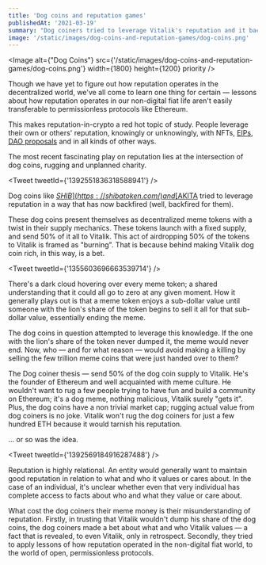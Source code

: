 ```yaml
---
title: 'Dog coins and reputation games'
publishedAt: '2021-03-19'
summary: "Dog coiners tried to leverage Vitalik's reputation and it backfired for them. We have yet to figure out how reputation operates in the decentralized world."
image: '/static/images/dog-coins-and-reputation-games/dog-coins.png'
---
```


<Image alt={"Dog Coins"} src={'/static/images/dog-coins-and-reputation-games/dog-coins.png'} width={1800} height={1200} priority />

Though we have yet to figure out how reputation operates in the decentralized world, we've all come to learn one thing for certain — 
lessons about how reputation operates in our non-digital fiat life aren't easily transferable to permissionless protocols like Ethereum.

This makes reputation-in-crypto a red hot topic of study. People leverage their own or others' reputation, knowingly or 
unknowingly, with NFTs, [EIPs](https://eips.ethereum.org/), [DAO proposals](https://www.withtally.com/) and in all kinds of other ways.

The most recent fascinating play on reputation lies at the intersection of dog coins, rugging and unplanned charity.

<Tweet tweetId={'1392551836318588941'} />

Dog coins like [$SHIB](https://shibatoken.com/) and [$AKITA](https://www.akitatoken.net/) tried to leverage reputation in a way that 
has now backfired (well, backfired for them).

These dog coins present themselves as decentralized meme tokens with a twist in their supply mechanics. These tokens launch with a 
fixed supply, and send 50% of it all to Vitalik. This act of airdropping 50% of the tokens to Vitalik is framed as "burning". That is 
because behind making Vitalik dog coin rich, in this way, is a bet.

<Tweet tweetId={'1355603696663539714'} />

There's a dark cloud hovering over every meme token; a shared understanding that it could all go to zero at any given moment. How 
it generally plays out is that a meme token enjoys a sub-dollar value until someone with the lion's share of the token begins to sell 
it all for that sub-dollar value, essentially ending the meme.

The dog coins in question attempted to leverage this knowledge. If the one with the lion's share of the token never dumped it, the 
meme would never end. Now, who — and for what reason — would avoid making a killing by selling the few trillion meme coins that were 
just handed over to them?

The Dog coiner thesis — send 50% of the dog coin supply to Vitalik. He's the founder of Ethereum and well acquainted with meme culture. 
He wouldn't want to rug a few people trying to have fun and build a community on Ethereum; it's a dog meme, nothing malicious, Vitalik 
surely "gets it". Plus, the dog coins have a non trivial market cap; rugging actual value from dog coiners is no joke. Vitalik won't 
rug the dog coiners for just a few hundred ETH because it would tarnish his reputation.

... or so was the idea.

<Tweet tweetId={'1392569184916287488'} />

Reputation is highly relational. An entity would generally want to maintain good reputation in relation to what and who it values or 
cares about. In the case of an individual, it's unclear whether even that very individual has complete access to facts about who and 
what they value or care about.

What cost the dog coiners their meme money is their misunderstanding of reputation. Firstly, in trusting that Vitalik wouldn't 
dump his share of the dog coins, the dog coiners made a bet about what and who Vitalik values — a fact that is revealed, to even Vitalik, 
only in retrospect. Secondly, they tried to apply lessons of how reputation operated in the non-digital fiat world, to the world of 
open, permissionless protocols.